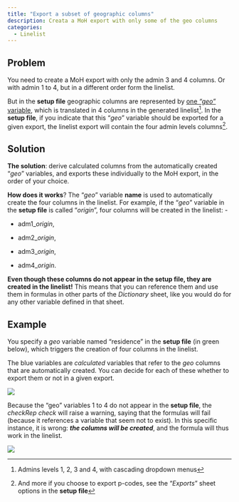 ```yaml
---
title: "Export a subset of geographic columns"
description: Creata a MoH export with only some of the geo columns
categories: 
  - Linelist
---
```


## Problem

You need to create a MoH export with only the admin 3 and 4 columns. Or with admin 1 to 4, but in a different order form the linelist.

But in the **setup file** geographic columns are represented by [one *"geo"* variable](../setup_reference/dictionary_sheet.qmd#geo-variable), which is translated in 4 columns in the generated linelist^[Admins levels 1, 2, 3 and 4, with cascading dropdown menus]. In the **setup file**, if you indicate that this "*geo*" variable should be exported for a given export, the linelist export will contain the four admin levels columns^[ And more if you choose to export p-codes, see the "*Exports*" sheet options in the **setup file**].


## Solution

**The solution**: derive calculated columns from the automatically created "*geo*" variables, and exports these individually to the MoH export, in the order of your choice.

**How does it works**? The "*geo*" variable **name** is used to automatically create the four columns in the linelist. For example, if the "*geo*" variable in the **setup file** is called "*origin*", four columns will be created in the linelist: -

-   adm1_*origin*,

-   adm2_*origin*,

-   adm3_*origin*,

-   adm4_*origin*.

**Even though these columns do not appear in the setup file, they are created in the linelist!** This means that you can reference them and use them in formulas in other parts of the *Dictionary* sheet, like you would do for any other variable defined in that sheet.

## Example

You specify a *geo* variable named "residence" in the **setup file** (in green below), which  triggers the creation of four columns in the linelist. 

The blue variables are *calculated* variables that refer to the *geo* columns that are automatically created. You can decide for each of these whether to export them or not in a given export.

![](images/im-123-export-a-subset-of-geographic-columns.png){fig-align="center"}

::: callout-warning
Because the "geo" variables 1 to 4 do not appear in the **setup file**, the *checkRep* *check* will raise a warning, saying that the formulas will fail (because it references a variable that seem not to exist). In this specific instance, it is wrong: ***the columns will be created***, and the formula will thus work in the linelist.

![](images/im-124-export-a-subset-of-geographic-columns.png){fig-align="center"}
:::
